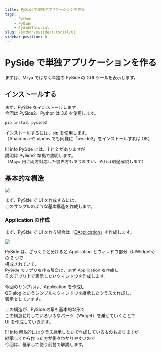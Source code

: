 ```yaml
---
title: PySideで単独アプリケーションを作る
tags:
    - Python
    - PySide
    - PySideTutorial
slug: /python/pyside/tutorial/01
sidebar_position: 0
---
```


# PySide で単独アプリケーションを作る

まずは、Maya ではなく単独の PySide の GUI ツールを表示します。

## インストールする

まず、PySide をインストールします。  
今回は PySide2、Python は 3.6 を使用します。

```bat
pip install pyside2
```

インストールするには、pip を使用します。  
（Anaconda や pipenv でも同様に「pyside2」をインストールすれば OK）

!!! info
PySide には、1 と 2 がありますが  
 説明は PySide2 準拠で説明します。  
 （Maya 用に両方対応した書き方もありますが、それは別途解説します）

## 基本的な構造

![](https://gyazo.com/90d2467621845bcf23ca552174b0ed68.png)

<script src="https://embed.cacher.io/81523b875d61f812a8fe469b5f2413f32b0ef812.js?a=261ec51543734b7edb4beef13abbfb8f"></script>

まず、PySide で UI を作成するには、  
このサンプルのような基本構造を作成します。

### Application の作成

まず、PySide で UI を作る場合は「[QApplication](https://doc.qt.io/qtforpython/PySide2/QtWidgets/QApplication.html)」を作成します。

![](https://gyazo.com/d0ad62876373374abd8f3eaafd35676d.png)

PySide は、ざっくりと分けると Application とウィンドウ部分（QtWidgets）の 2 つで  
構成されていて、  
PySide でアプリを作る場合は、まず Application を作成し  
そのアプリ上で表示したいウィンドウを作成します。

今回のサンプルは、Application を作成し  
QDialog というシンプルなウィンドウを継承したクラスを作成し、  
表示をしています。

この構造が、PySide の最も基本的な形で  
この構造に対していろいろなパーツ（Widget）を乗せていくことで  
UI を作成していきます。

!!! info
解説的にはクラス継承しないで作成しているものもありますが  
 継承してから作った方が後々わかりやすいので  
 今回は、継承して使う前提で解説します。
